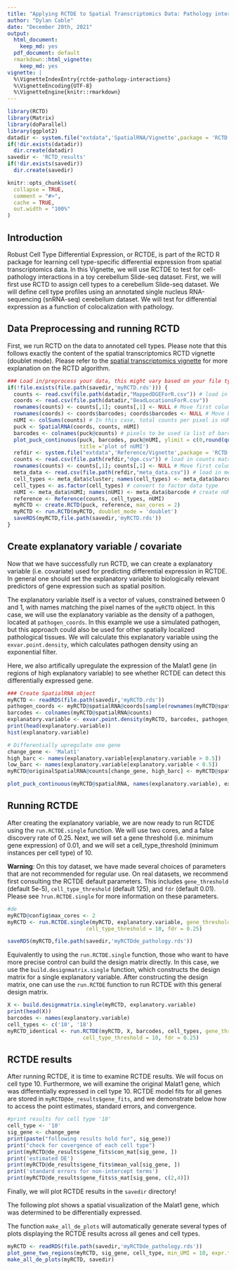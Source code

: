 ```yaml
---
title: "Applying RCTDE to Spatial Transcriptomics Data: Pathology interactions in Slide-seq"
author: "Dylan Cable"
date: "December 20th, 2021"
output:
  html_document:
    keep_md: yes
  pdf_document: default
  rmarkdown::html_vignette:
    keep_md: yes
vignette: |
  %\VignetteIndexEntry{rctde-pathology-interactions} 
  %\VignetteEncoding{UTF-8} 
  %\VignetteEngine{knitr::rmarkdown}
---
```


```r
library(RCTD)
library(Matrix)
library(doParallel)
library(ggplot2)
datadir <- system.file("extdata",'SpatialRNA/Vignette',package = 'RCTD') # directory for sample Slide-seq dataset
if(!dir.exists(datadir))
  dir.create(datadir)
savedir <- 'RCTD_results'
if(!dir.exists(savedir))
  dir.create(savedir)
```

```r
knitr::opts_chunk$set(
  collapse = TRUE,
  comment = "#>",
  cache = TRUE,
  out.width = "100%"
)
```

## Introduction

Robust Cell Type Differential Expression, or RCTDE, is part of the RCTD R package for learning cell type-specific differential expression from spatial transcriptomics data. In this Vignette, we will use RCTDE to test for cell-pathology interactions in a toy cerebellum Slide-seq dataset. First, we will first use RCTD to assign cell types to a cerebellum Slide-seq dataset. We will define cell type profiles using an annotated single nucleus RNA-sequencing (snRNA-seq) cerebellum dataset. We will test for differential expression as a function of colocalization with pathology.

## Data Preprocessing and running RCTD

First, we run RCTD on the data to annotated cell types. Please note that this follows exactly the content of the spatial transcriptomics RCTD vignette (doublet mode). Please refer to the [spatial transcriptomics vignette](https://raw.githack.com/dmcable/RCTD/master/vignettes/spatial-transcriptomics.html) for more explanation on the RCTD algorithm.

```r
### Load in/preprocess your data, this might vary based on your file type
if(!file.exists(file.path(savedir,'myRCTD.rds'))) {
  counts <- read.csv(file.path(datadir,"MappedDGEForR.csv")) # load in counts matrix
  coords <- read.csv(file.path(datadir,"BeadLocationsForR.csv"))
  rownames(counts) <- counts[,1]; counts[,1] <- NULL # Move first column to rownames
  rownames(coords) <- coords$barcodes; coords$barcodes <- NULL # Move barcodes to rownames
  nUMI <- colSums(counts) # In this case, total counts per pixel is nUMI
  puck <- SpatialRNA(coords, counts, nUMI)
  barcodes <- colnames(puck@counts) # pixels to be used (a list of barcode names). 
  plot_puck_continuous(puck, barcodes, puck@nUMI, ylimit = c(0,round(quantile(puck@nUMI,0.9))), 
                       title ='plot of nUMI') 
  refdir <- system.file("extdata",'Reference/Vignette',package = 'RCTD') # directory for the reference
  counts <- read.csv(file.path(refdir,"dge.csv")) # load in counts matrix
  rownames(counts) <- counts[,1]; counts[,1] <- NULL # Move first column to rownames
  meta_data <- read.csv(file.path(refdir,"meta_data.csv")) # load in meta_data (barcodes, clusters, and nUMI)
  cell_types <- meta_data$cluster; names(cell_types) <- meta_data$barcode # create cell_types named list
  cell_types <- as.factor(cell_types) # convert to factor data type
  nUMI <- meta_data$nUMI; names(nUMI) <- meta_data$barcode # create nUMI named list
  reference <- Reference(counts, cell_types, nUMI)
  myRCTD <- create.RCTD(puck, reference, max_cores = 2)
  myRCTD <- run.RCTD(myRCTD, doublet_mode = 'doublet')
  saveRDS(myRCTD,file.path(savedir,'myRCTD.rds'))
}
```

## Create explanatory variable / covariate

Now that we have successfully run RCTD, we can create a explanatory variable (i.e. covariate) used for predicting differential expression in RCTDE. In general one should set the explanatory variable to biologically relevant predictors of gene expression such as spatial position.

The explanatory variable itself is a vector of values, constrained between 0 and 1, with names matching the pixel names of the `myRCTD` object. In this case, we will use the explanatory variable as the density of a pathogen, located at `pathogen_coords`. In this example we use a simulated pathogen, but this approach could also be used for other spatially localized pathological tissues. We will calculate this explanatory variable using the `exvar.point.density`, which calculates pathogen density using an exponential filter.

Here, we also artifically upregulate the expression of the Malat1 gene (in regions of high explanatory variable) to see whether RCTDE can detect this differentially expressed gene.

```r
### Create SpatialRNA object
myRCTD <- readRDS(file.path(savedir,'myRCTD.rds'))
pathogen_coords <- myRCTD@spatialRNA@coords[sample(rownames(myRCTD@spatialRNA@coords),15),]
barcodes <- colnames(myRCTD@spatialRNA@counts)
explanatory.variable <- exvar.point.density(myRCTD, barcodes, pathogen_coords, radius = 500)
print(head(explanatory.variable))
hist(explanatory.variable)

# Differentially upregulate one gene
change_gene <- 'Malat1'
high_barc <- names(explanatory.variable[explanatory.variable > 0.5])
low_barc <- names(explanatory.variable[explanatory.variable < 0.5])
myRCTD@originalSpatialRNA@counts[change_gene, high_barc] <- myRCTD@spatialRNA@counts[change_gene, high_barc] * 2 

plot_puck_continuous(myRCTD@spatialRNA, names(explanatory.variable), explanatory.variable, ylimit = c(0,1), title ='plot of explanatory variable') 
```

## Running RCTDE

After creating the explanatory variable, we are now ready to run RCTDE using the `run.RCTDE.single` function. We will use two cores, and a false discovery rate of 0.25. Next, we will set a gene threshold (i.e. minimum gene expression) of 0.01, and we will set a cell_type_threshold (minimum instances per cell type) of 10.

**Warning**: On this toy dataset, we have made several choices of parameters that are not recommended for regular use. On real datasets, we recommend first consulting the RCTDE default parameters. This includes `gene_threshold` (default 5e-5), `cell_type_threshold` (default 125), and `fdr` (default 0.01). Please see `?run.RCTDE.single` for more information on these parameters. 

```r
#de
myRCTD@config$max_cores <- 2
myRCTD <- run.RCTDE.single(myRCTD, explanatory.variable, gene_threshold = .01, 
                         cell_type_threshold = 10, fdr = 0.25) 

saveRDS(myRCTD,file.path(savedir,'myRCTDde_pathology.rds'))
```

Equivalently to using the `run.RCTDE.single` function, those who want to have more precise control can build the design matrix directly. In this case, we use the `build.designmatrix.single` function, which
constructs the design matrix for a single explanatory variable. After constructing the design matrix, one can use the `run.RCTDE` function to run RCTDE with this general design matrix.

```r
X <- build.designmatrix.single(myRCTD, explanatory.variable)
print(head(X))
barcodes <- names(explanatory.variable)
cell_types <- c('10', '18')
myRCTD_identical <- run.RCTDE(myRCTD, X, barcodes, cell_types, gene_threshold = .01, 
                        cell_type_threshold = 10, fdr = 0.25)
```

## RCTDE results

After running RCTDE, it is time to examine RCTDE results. We will focus on cell type 10. Furthermore, we will examine the original Malat1 gene, which was differentially expressed in cell type 10. RCTDE model fits for all genes are stored in `myRCTD@de_results$gene_fits`, and we demonstrate below how to access the point estimates, standard errors, and convergence.

```r
#print results for cell type '18'
cell_type <- '10'
sig_gene <- change_gene
print(paste("following results hold for", sig_gene))
print("check for covergence of each cell type")
print(myRCTD@de_results$gene_fits$con_mat[sig_gene, ]) 
print('estimated DE')
print(myRCTD@de_results$gene_fits$mean_val[sig_gene, ]) 
print('standard errors for non-intercept terms')
print(myRCTD@de_results$gene_fits$s_mat[sig_gene, c(2,4)]) 
```

Finally, we will plot RCTDE results in the `savedir` directory!

The following plot shows a spatial visualization of the Malat1 gene, which was determined to be differentially expressed.

The function `make_all_de_plots` will automatically generate several types of plots displaying the RCTDE results across all genes and cell types.

```r
myRCTD <- readRDS(file.path(savedir,'myRCTDde_pathology.rds'))
plot_gene_two_regions(myRCTD, sig_gene, cell_type, min_UMI = 10, expr.thresh = 25, exvar_thresh = 0.7)
make_all_de_plots(myRCTD, savedir)
```

